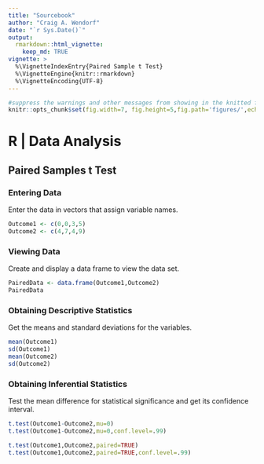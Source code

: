 ```yaml
---
title: "Sourcebook"
author: "Craig A. Wendorf"
date: "`r Sys.Date()`"
output: 
  rmarkdown::html_vignette:
    keep_md: TRUE
vignette: >
  %\VignetteIndexEntry{Paired Sample t Test}
  %\VignetteEngine{knitr::rmarkdown}
  %\VignetteEncoding{UTF-8}
---
```


```r
#suppress the warnings and other messages from showing in the knitted file.
knitr::opts_chunk$set(fig.width=7, fig.height=5,fig.path='figures/',echo=TRUE,warning=FALSE,message=FALSE)
```

# R | Data Analysis

## Paired Samples t Test

### Entering Data

Enter the data in vectors that assign variable names.

```r
Outcome1 <- c(0,0,3,5)
Outcome2 <- c(4,7,4,9)
```

### Viewing Data

Create and display a data frame to view the data set.

```r
PairedData <- data.frame(Outcome1,Outcome2)
PairedData
```

### Obtaining Descriptive Statistics

Get the means and standard deviations for the variables.

```r
mean(Outcome1)
sd(Outcome1)
mean(Outcome2)
sd(Outcome2)
```

### Obtaining Inferential Statistics

Test the mean difference for statistical significance and get its confidence interval.

```r
t.test(Outcome1-Outcome2,mu=0)
t.test(Outcome1-Outcome2,mu=0,conf.level=.99)
```

```r
t.test(Outcome1,Outcome2,paired=TRUE)
t.test(Outcome1,Outcome2,paired=TRUE,conf.level=.99)
```
